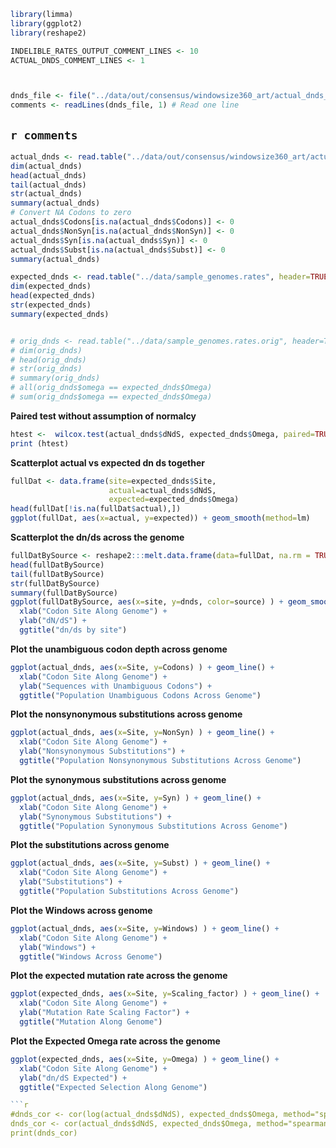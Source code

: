
```r
library(limma)
library(ggplot2)
library(reshape2)

INDELIBLE_RATES_OUTPUT_COMMENT_LINES <- 10
ACTUAL_DNDS_COMMENT_LINES <- 1



dnds_file <- file("../data/out/consensus/windowsize360_art/actual_dnds_by_site.tsv", open="rt")
comments <- readLines(dnds_file, 1) # Read one line 
```

**`r comments`**
-----------------------------



```r
actual_dnds <- read.table("../data/out/consensus/windowsize360_art/actual_dnds_by_site.tsv", header=TRUE, na.strings="None", comment.char = "#")
dim(actual_dnds)
head(actual_dnds)
tail(actual_dnds)
str(actual_dnds)
summary(actual_dnds)
# Convert NA Codons to zero
actual_dnds$Codons[is.na(actual_dnds$Codons)] <- 0
actual_dnds$NonSyn[is.na(actual_dnds$NonSyn)] <- 0
actual_dnds$Syn[is.na(actual_dnds$Syn)] <- 0
actual_dnds$Subst[is.na(actual_dnds$Subst)] <- 0
summary(actual_dnds)

expected_dnds <- read.table("../data/sample_genomes.rates", header=TRUE, sep=',')
dim(expected_dnds)
head(expected_dnds)
str(expected_dnds)
summary(expected_dnds)


# orig_dnds <- read.table("../data/sample_genomes.rates.orig", header=TRUE, sep=',')
# dim(orig_dnds)
# head(orig_dnds)
# str(orig_dnds)
# summary(orig_dnds)
# all(orig_dnds$omega == expected_dnds$Omega)
# sum(orig_dnds$omega == expected_dnds$Omega)
```

**Paired test without assumption of normalcy**

```r
htest <-  wilcox.test(actual_dnds$dNdS, expected_dnds$Omega, paired=TRUE, exact=TRUE, na.action="na.exclude")
print (htest)
```

**Scatterplot actual vs expected dn ds together**

```r
fullDat <- data.frame(site=expected_dnds$Site,
                      actual=actual_dnds$dNdS, 
                      expected=expected_dnds$Omega)
head(fullDat[!is.na(fullDat$actual),])
ggplot(fullDat, aes(x=actual, y=expected)) + geom_smooth(method=lm)
```

**Scatterplot the dn/ds across the genome**

```r
fullDatBySource <- reshape2:::melt.data.frame(data=fullDat, na.rm = TRUE, id.vars="site", variable.name="source", value.name="dnds")
head(fullDatBySource)
tail(fullDatBySource)
str(fullDatBySource)
summary(fullDatBySource)
ggplot(fullDatBySource, aes(x=site, y=dnds, color=source) ) + geom_smooth() + 
  xlab("Codon Site Along Genome") + 
  ylab("dN/dS") + 
  ggtitle("dn/ds by site")
```

**Plot the unambiguous codon depth across genome**

```r
ggplot(actual_dnds, aes(x=Site, y=Codons) ) + geom_line() + 
  xlab("Codon Site Along Genome") + 
  ylab("Sequences with Unambiguous Codons") + 
  ggtitle("Population Unambiguous Codons Across Genome")
```

**Plot the nonsynonymous substitutions across genome**

```r
ggplot(actual_dnds, aes(x=Site, y=NonSyn) ) + geom_line() + 
  xlab("Codon Site Along Genome") + 
  ylab("Nonsynonymous Substitutions") + 
  ggtitle("Population Nonsynonymous Substitutions Across Genome")
```

**Plot the synonymous substitutions across genome**

```r
ggplot(actual_dnds, aes(x=Site, y=Syn) ) + geom_line() + 
  xlab("Codon Site Along Genome") + 
  ylab("Synonymous Substitutions") + 
  ggtitle("Population Synonymous Substitutions Across Genome")
```

**Plot the substitutions across genome**

```r
ggplot(actual_dnds, aes(x=Site, y=Subst) ) + geom_line() + 
  xlab("Codon Site Along Genome") + 
  ylab("Substitutions") + 
  ggtitle("Population Substitutions Across Genome")
```

**Plot the Windows across genome**

```r
ggplot(actual_dnds, aes(x=Site, y=Windows) ) + geom_line() + 
  xlab("Codon Site Along Genome") + 
  ylab("Windows") + 
  ggtitle("Windows Across Genome")
```

**Plot the expected mutation rate across the genome**

```r
ggplot(expected_dnds, aes(x=Site, y=Scaling_factor) ) + geom_line() + 
  xlab("Codon Site Along Genome") + 
  ylab("Mutation Rate Scaling Factor") + 
  ggtitle("Mutation Along Genome")
```

**Plot the Expected Omega rate across the genome**

```r
ggplot(expected_dnds, aes(x=Site, y=Omega) ) + geom_line() + 
  xlab("Codon Site Along Genome") + 
  ylab("dn/dS Expected") + 
  ggtitle("Expected Selection Along Genome")

```r
#dnds_cor <- cor(log(actual_dnds$dNdS), expected_dnds$Omega, method="spearman", use="pairwise.complete.obs")
dnds_cor <- cor(actual_dnds$dNdS, expected_dnds$Omega, method="spearman", use="complete.obs")
print(dnds_cor)
```

